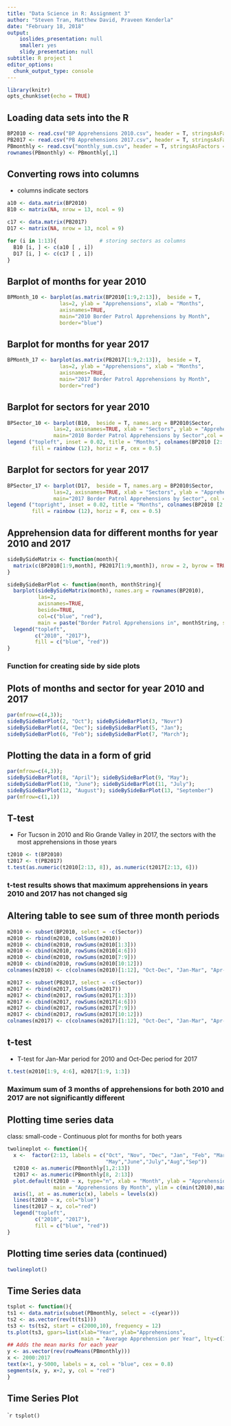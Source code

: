 ---
title: "Data Science in R: Assignment 3"
author: "Steven Tran, Matthew David, Praveen Kenderla"
date: "February 18, 2018"
output:
    ioslides_presentation: null
    smaller: yes
    slidy_presentation: null
subtitle: R project 1
editor_options: 
  chunk_output_type: console
---

```{r setup, include=FALSE}
library(knitr)
opts_chunk$set(echo = TRUE)
```

## Loading data sets into the R{.smaller}

```{r}
BP2010 <- read.csv("BP Apprehensions 2010.csv", header = T, stringsAsFactors = T)
PB2017 <- read.csv("PB Apprehensions 2017.csv", header = T, stringsAsFactors = T)
PBmonthly <- read.csv("monthly_sum.csv", header = T, stringsAsFactors = T)
rownames(PBmonthly) <- PBmonthly[,1]
```


## Converting rows into columns{.smaller} 
- columns indicate sectors
```{r}
a10 <- data.matrix(BP2010)
B10 <- matrix(NA, nrow = 13, ncol = 9)

c17 <- data.matrix(PB2017)
D17 <- matrix(NA, nrow = 13, ncol = 9)

for (i in 1:13){              # storing sectors as columns
  B10 [i, ] <- c(a10 [ , i])
  D17 [i, ] <- c(c17 [ , i])
}
```


## Barplot of months for year 2010{.smaller}

```{r fig.height = 4}
BPMonth_10 <- barplot(as.matrix(BP2010[1:9,2:13]),  beside = T,
                 las=2, ylab = "Apprehensions", xlab = "Months",
                 axisnames=TRUE,
                 main="2010 Border Patrol Apprehensions by Month",
                 border="blue")
```

## Barplot for months for year 2017{.smaller}

```{r fig.height = 4}
BPMonth_17 <- barplot(as.matrix(PB2017[1:9,2:13]),  beside = T,
                 las=2, ylab = "Apprehensions", xlab = "Months",
                 axisnames=TRUE,
                 main="2017 Border Patrol Apprehensions by Month",
                 border="red")
```

## Barplot for sectors for year 2010{.smaller}

``` {r fig.height = 4}
BPSector_10 <- barplot(B10,  beside = T, names.arg = BP2010$Sector,
               las=2, axisnames=TRUE, xlab = "Sectors", ylab = "Apprehensions",
               main="2010 Border Patrol Apprehensions by Sector",col = rainbow (12))
legend ("topleft", inset = 0.02, title = "Months", colnames(BP2010 [2: 13]), 
        fill = rainbow (12), horiz = F, cex = 0.5)

```

## Barplot for sectors for year 2017{.smaller}

``` {r fig.height = 4}
BPSector_17 <- barplot(D17,  beside = T, names.arg = BP2010$Sector,
               las=2, axisnames=TRUE, xlab = "Sectors", ylab = "Apprehensions",
               main="2017 Border Patrol Apprehensions by Sector", col = rainbow (12))
legend ("topright", inset = 0.02, title = "Months", colnames(BP2010 [2: 13]), 
        fill = rainbow (12), horiz = F, cex = 0.5)
```

## Apprehension data for different months for year 2010 and 2017 {.smaller}

```{r}
sideBySideMatrix <- function(month){
  matrix(c(BP2010[1:9,month], PB2017[1:9,month]), nrow = 2, byrow = TRUE)
}

sideBySideBarPlot <- function(month, monthString){
  barplot(sideBySideMatrix(month), names.arg = rownames(BP2010),
          las=2,
          axisnames=TRUE,
          beside=TRUE,
          col=c("blue", "red"),
          main = paste("Border Patrol Apprehensions in", monthString, sep=" "))
  legend("topleft", 
         c("2010", "2017"), 
         fill = c("blue", "red"))
}
```
### Function for creating side by side plots

## Plots of months and sector for year 2010 and 2017{.smaller}

``` {r fig.height = 8}
par(mfrow=c(4,3)); 
sideBySideBarPlot(2, "Oct"); sideBySideBarPlot(3, "Novr")
sideBySideBarPlot(4, "Dec"); sideBySideBarPlot(5, "Jan"); 
sideBySideBarPlot(6, "Feb"); sideBySideBarPlot(7, "March"); 
```

## Plotting the data in a form of grid {.smaller}

``` {r fig.height = 8}
par(mfrow=c(4,3));
sideBySideBarPlot(8, "April"); sideBySideBarPlot(9, "May"); 
sideBySideBarPlot(10, "June"); sideBySideBarPlot(11, "July"); 
sideBySideBarPlot(12, "August"); sideBySideBarPlot(13, "September")
par(mfrow=c(1,1))
```

## T-test{.smaller}

- For Tucson in 2010 and Rio Grande Valley in 2017, the sectors with the most apprehensions in those years

``` {r}
t2010 <- t(BP2010)
t2017 <- t(PB2017)
t.test(as.numeric(t2010[2:13, 8]), as.numeric(t2017[2:13, 6]))
```
### t-test results shows that maximum apprehensions in years 2010 and 2017 has not changed sig

## Altering table to see sum of three month periods{.smaller} 

``` {r}
m2010 <- subset(BP2010, select = -c(Sector))
m2010 <- rbind(m2010, colSums(m2010))
m2010 <- cbind(m2010, rowSums(m2010[1:3]))
m2010 <- cbind(m2010, rowSums(m2010[4:6]))
m2010 <- cbind(m2010, rowSums(m2010[7:9]))
m2010 <- cbind(m2010, rowSums(m2010[10:12]))
colnames(m2010) <- c(colnames(m2010)[1:12], "Oct-Dec", "Jan-Mar", "Apr-Jun", "Jul-Aug")

m2017 <- subset(PB2017, select = -c(Sector))
m2017 <- rbind(m2017, colSums(m2017))
m2017 <- cbind(m2017, rowSums(m2017[1:3]))
m2017 <- cbind(m2017, rowSums(m2017[4:6]))
m2017 <- cbind(m2017, rowSums(m2017[7:9]))
m2017 <- cbind(m2017, rowSums(m2017[10:12]))
colnames(m2017) <- c(colnames(m2017)[1:12], "Oct-Dec", "Jan-Mar", "Apr-Jun", "Jul-Aug") 
```

## t-test{.smaller}
- T-test for Jan-Mar period for 2010 and Oct-Dec period for 2017
``` {r}
t.test(m2010[1:9, 4:6], m2017[1:9, 1:3])
```
### Maximum sum of 3 months of apprehensions for both 2010 and 2017 are not significantly different

## Plotting time series data{.smaller}
class: small-code
- Continuous plot for months for both years

``` {r}
twolineplot <- function(){
  x <-  factor(2:13, labels = c("Oct", "Nov", "Dec", "Jan", "Feb", "Mar", "April",
                                "May","June","July","Aug","Sep"))
  t2010 <- as.numeric(PBmonthly[1,2:13])
  t2017 <- as.numeric(PBmonthly[8, 2:13])
  plot.default(t2010 ~ x, type="n", xlab = "Month", ylab = "Apprehensions", 
               main = "Apprehensions By Month", ylim = c(min(t2010),max(t2017)), xaxt = "n")
  axis(1, at = as.numeric(x), labels = levels(x))
  lines(t2010 ~ x, col="blue")
  lines(t2017 ~ x, col="red")
  legend("topleft", 
         c("2010", "2017"), 
         fill = c("blue", "red"))
}
```

## Plotting time series data (continued){.smaller}

```{r fig.height= 3.5, fig.width = 6}
twolineplot()
```

## Time Series data{.smaller}
``` {r}
tsplot <- function(){
ts1 <- data.matrix(subset(PBmonthly, select = -c(year)))
ts2 <- as.vector(rev(t(ts1)))
ts3 <- ts(ts2, start = c(2000,10), frequency = 12)
ts.plot(ts3, gpars=list(xlab="Year", ylab="Apprehensions", 
                        main = "Average Apprehension per Year", lty=c(1:3)))
## Adds the mean marks for each year
y <- as.vector(rev(rowMeans(PBmonthly)))
x <- 2000:2017
text(x+1, y-5000, labels = x, col = "blue", cex = 0.8)
segments(x, y, x+2, y, col = "red")
}
```
## Time Series Plot

```` {r fig.height = 5,fig.width = 8}
tsplot()
```

